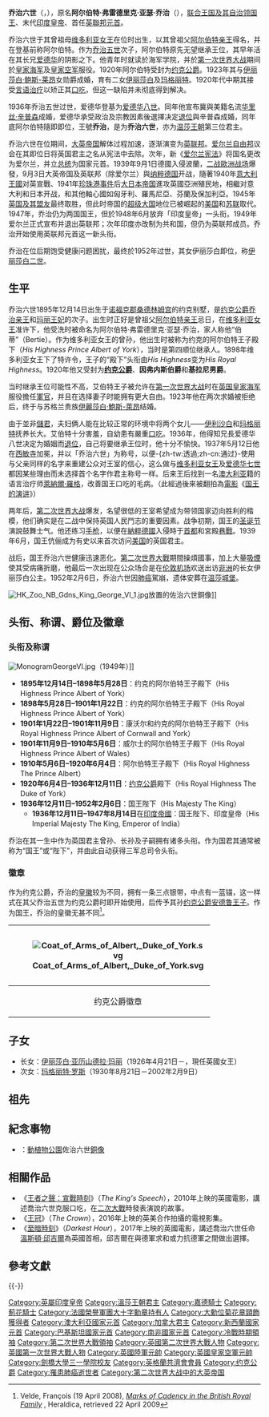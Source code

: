 {{noteTA
|G1 = Country
|G2 = PP
|G3 = UK Places
|G4 = PoliticiansUK
|T=zh-cn:乔治六世;zh-tw:喬治六世;zh-hk:佐治六世;
|1=zh-cn:国王的演讲;zh-hk:皇上無話兒; zh-tw:王者之聲：宣戰時刻;
|2=zh-cn:英联邦; zh-tw:大英國協; zh-hk:英聯邦; zh-sg:共和联邦;
|3=zh-cn:官方肖像; zh-tw:正式肖像; zh-hk:官式畫像; zh-sg:官式画像;
|4=zh-hans:玛格丽特;zh-hk:瑪嘉烈;zh-tw:瑪格麗特;
|5=zh-hans:阿尔伯特; zh-tw:阿爾伯特; zh-hk:亞厘畢;
|6=zh:佐治;zh-hans:乔治;zh-hk:佐治;zh-sg:乔治;zh-tw:喬治;zh-cn:乔治
}}
{{Infobox royalty
| name            = 乔治六世
| image           = King George VI of England, formal photo portrait, circa 1940-1946.jpg
| image_size = 250px
| caption         = 乔治六世官方肖像（1940年－1946年）
| succession      = [[英国君主|联合王国及其自治领国王]]
| reign           = 1936年12月11日－1952年2月6日（{{Age in years and days|1936|12|11|1952|2|6|age=no}}）
| coronation      = 1937年5月12日
| predecessor     = [[爱德华八世|爱德华八世]]
| successor       = [[伊丽莎白二世|伊丽莎白二世]]
| succession1     = [[印度皇帝|印度皇帝]]
| reign1          = 1936年12月11日－1947年8月15日（{{age in years and days|1936|12|11|1947|8|15|age=no}}）
| predecessor1 = [[爱德华八世|爱德华八世]]
| succession2  = [[英聯邦元首|英聯邦元首]]
| reign2          = 1949年4月28日－1952年2月6日（{{age in years and days|1949|4|28|1952|2|6|age=no}}）
| successor2      = [[伊丽莎白二世|伊丽莎白二世]]
| birth_date      = {{Birth date|df=yes|1895|12|14}}
| birth_place     = {{flag|UKGBI}}[[英格兰|英格兰]][[诺福克郡|诺福克郡]][[桑德林汉姆府|桑德林汉姆府]]{{le|约克别墅|York Cottage}}
| death_date      = {{Death date and age|df=yes|1952|2|6|1895|12|14}}
| death_place     = {{UK}}英格兰诺福克郡桑德林汉姆府
| date of burial  = 1952年2月15日
| place of burial = [[温莎城堡|温莎城堡]][[圣乔治礼拜堂_(温莎城堡)|圣乔治礼拜堂]]
| spouse          = {{marriage|[[伊莉莎白王太后|伊麗莎白·鮑斯-萊昂]]|1923}}
| issue           = [[伊丽莎白二世|伊丽莎白二世]]<br>[[玛格丽特公主_(斯诺登伯爵夫人)|斯诺登伯爵夫人玛格丽特]]
| issue-link      = #子女
| full name       = 阿尔伯特·弗雷德里克·亚瑟·乔治<br>Albert Frederick Arthur George
| house           = [[萨克森-科堡-哥达王朝|萨克森-科堡-哥达王朝]]（至1917年止）<br>[[溫莎王朝|溫莎王朝]]（1917年起）
| father          = [[乔治五世|乔治五世]]
| mother          = [[特克的玛丽|特克的玛丽]]
| religion = [[圣公宗|圣公宗]]
| signature = 
}}

'''乔治六世'''（{{lang-en|George VI}}，{{bd|1895年|12月14日|1952年|2月6日|catIdx=George VI}}），原名'''阿尔伯特·弗雷德里克·亚瑟·乔治'''（{{lang-en|Albert Frederick Arthur George}}），[[英国君主|联合王国及其自治领国王]]、末代[[印度皇帝|印度皇帝]]、首任[[英聯邦元首|英聯邦元首]]。

乔治六世于其曾祖母[[维多利亚_(英国女王)|维多利亚女王]]在位时出生，以其曾祖父[[阿尔伯特亲王|阿尔伯特亲王]]得名，并在登基前称阿尔伯特。作为[[乔治五世|乔治五世]]次子，阿尔伯特原先无望继承王位，其早年活在其长兄[[爱德华八世|爱德华]]的阴影之下。他青年时就读於海军学院，并於[[第一次世界大战|第一次世界大战]]期间於[[英国皇家海军|皇家海军]]及[[英国皇家空军|皇家空军]]服役。1920年阿尔伯特受封为[[约克公爵|约克公爵]]。1923年其与[[伊丽莎白·鲍斯-莱昂|伊丽莎白·鲍斯-莱昂]]女勋爵成婚，育有二女[[伊丽莎白二世|伊丽莎白]]及[[玛格丽特公主_(斯诺登伯爵夫人)|玛格丽特]]。1920年代中期其接受[[言语治疗|言语治疗]]以矫正其[[口吃|口吃]]，但这一缺陷并未彻底得到解决。

1936年乔治五世过世，爱德华登基为[[爱德华八世|爱德华八世]]。同年他宣布冀與美籍名流[[华里丝·辛普森|华里丝·辛普森]]成婚，爱德华承受政治及宗教因素後選擇决定[[愛德華八世退位|退位]]與辛普森成婚，同年底阿尔伯特隨即即位，王號'''乔治'''，是为'''乔治六世'''，亦为[[温莎王朝|温莎王朝]]第三位君主。

乔治六世在位期间，[[大英帝国|大英帝国]]解体过程加速，逐渐演变为[[英联邦|英联邦]]。[[爱尔兰自由邦|爱尔兰自由邦]]议会在其即位日将英国君主之名从宪法中去除。次年，新《[[爱尔兰宪法|爱尔兰宪法]]》将国名更改为爱尔兰，并立[[爱尔兰总统|总统]]为国家元首。1939年9月1日德國入侵波蘭，[[二战|二战]][[第二次世界大戰歐洲戰場|歐洲战场]]爆發，9月3日大英帝国及英联邦（除爱尔兰）與[[纳粹德国|纳粹德国]]开战，隨著1940年[[意大利王国_(1861年–1946年)|意大利王國]]对英宣戰、1941年[[珍珠港事件|珍珠港事件]]后[[大日本帝国|大日本帝国]]進攻英國亞洲殖民地，相繼对意大利和日本开战，和其他軸心國如匈牙利、羅馬尼亞、芬蘭及保加利亞。1945年[[同盟国_(第二次世界大战)|英国及其盟友]]最终取胜，但此时帝国的[[超级大国|超级大国]]地位已被崛起的[[美国|美国]]和[[苏联|苏联]]取代。1947年{{le|1947年印度独立法令|Indian Independence Act 1947|印度和巴基斯坦独立}}，乔治仍为两国国王，但於1948年6月放弃「印度皇帝」一头衔。1949年爱尔兰正式宣布{{le|1948年爱尔兰共和国法令|Republic of Ireland Act 1948|改制为共和国}}并退出英联邦；次年印度亦改制为共和国，但仍为英联邦成员。乔治开始使用英联邦元首这一新头衔。

乔治在位后期饱受健康问题困扰，最终於1952年过世，其女伊丽莎白即位，称[[伊丽莎白二世|伊丽莎白二世]]。

== 生平 ==
乔治六世1895年12月14日出生于[[诺福克郡|诺福克郡]][[桑德林姆宫|桑德林姆宫]]的约克别墅，是[[乔治五世_(英国)|约克公爵乔治亲王]]和[[玛丽王后_(英国)|玛丽王妃]]的次子。出生时正好是曾祖父[[阿尔伯特亲王|阿尔伯特亲王]]忌日，在[[维多利亚女王|维多利亚女王]]准许下，他受洗时被命名为阿尔伯特·弗雷德里克·亚瑟·乔治，家人称他“伯蒂”（Bertie）。作为维多利亚女王的曾孙，他出生时被称为约克的阿尔伯特王子殿下（''His Highness Prince Albert of York''），当时是第四顺位继承人。1898年维多利亚女王下了特许令，王子的“殿下”头衔由''His Highness''变为''His Royal Highness''。1920年他又受封为'''[[约克公爵|约克公爵]]'''、'''因弗内斯伯爵'''和'''基拉尼男爵'''。

当时继承王位可能性不高，艾伯特王子被允许在[[第一次世界大战|第一次世界大战]]时在[[英国皇家海军|英国皇家海军]]服役擔任[[軍官|軍官]]，并且在选择妻子时能拥有更大自由。1923年他在两次求婚被拒绝后，终于与苏格兰贵族[[伊麗莎白·鮑斯-萊昂|伊麗莎白·鮑斯-萊昂]]结婚。

由于並非[[儲君|儲君]]，夫妇俩人能在比较正常的环境中将两个女儿——[[伊利沙白二世|伊利沙白]]和[[瑪嘉烈公主_(斯諾登伯爵夫人)|玛格丽特]]抚养长大。艾伯特十分害羞，自幼患有嚴重[[口吃|口吃]]。1936年，他得知兄長爱德华八世决定为婚姻而[[愛德華八世退位|退位]]，自己将要继承王位时，他十分不愉快。1937年5月12日他在[[西敏寺|西敏寺]]加冕，并以「乔治六世」为称号，以便-{zh-tw:透過;zh-cn:通过}-使用与父亲同样的名字来重建公众对王室的信心{{r|Howarth|page1=66|Judd|page2=141}}，这么做与[[维多利亚女王|维多利亚女王]]及[[爱德华七世|爱德华七世]]都因某些理由而未选择首个名字作君主称号一样。后来王后找到一名[[澳大利亚|澳大利亚]]籍的语言治疗师[[萊納爾·羅格|萊納爾·羅格]]，改善国王口吃的毛病。（此經過後來被翻拍為[[電影|電影]]《[[国王的演讲|国王的演讲]]》）

两年后，[[第二次世界大战|第二次世界大战]]爆发，名望很低的王室希望成为带领国家迈向胜利的楷模，他们确实是在二战中保持英国人民鬥志的重要因素。战争初期，国王的[[圣诞节|圣诞节]]演說鼓舞士气。他还练习[[手枪|手枪]]，以便在[[納粹德國|納粹德國]]入侵時于[[首都|首都]]和宮殿[[巷戰|巷戰]]。1939年6月，国王伉俪成为有史以来首次访问[[美国|美国]]的英国君主。{{Fact}}

战后，国王乔治六世健康迅速恶化。[[第二次世界大戰|第二次世界大戰]]期間操煩國事，加上大量[[吸煙|吸煙]]使其受病痛折磨，他最后一次出现在公众场合是在[[伦敦机场|伦敦机场]]欢送出访[[非洲|非洲]]的长女伊丽莎白公主。1952年2月6日，乔治六世因[[肺癌|肺癌]]駕崩，遗体安葬在[[温莎城堡|温莎城堡]]。

[[File:HK_Zoo_NB_Gdns_King_George_VI_1.jpg|thumb]]放置的佐治六世銅像]]

==头衔、称谓、爵位及徽章==

===头衔及称谓===
[[File:MonogramGeorgeVI.jpg|thumb]]（1949年）]]
* '''1895年12月14日–1898年5月28日'''：约克的阿尔伯特王子殿下（His Highness Prince Albert of York）
* '''1898年5月28日–1901年1月22日'''：约克的阿尔伯特王子殿下（His Royal Highness Prince Albert of York）
* '''1901年1月22日–1901年11月9日'''：康沃尔和约克的阿尔伯特王子殿下（His Royal Highness Prince Albert of Cornwall and York）
* '''1901年11月9日–1910年5月6日'''：威尔士的阿尔伯特王子殿下（His Royal Highness Prince Albert of Wales）
* '''1910年5月6日–1920年6月4日'''：阿尔伯特王子殿下（His Royal Highness The Prince Albert）
* '''1920年6月4日–1936年12月11日'''：[[约克公爵|约克公爵]]殿下（His Royal Highness The Duke of York）
* '''1936年12月11日–1952年2月6日'''：国王陛下（His Majesty The King）
**'''1936年12月11日–1947年8月14日'''在[[英屬印度|印度帝國]]：国王陛下、印度皇帝（His Imperial Majesty The King, Emperor of India）
乔治在其一生中作为英国君主曾孙、长孙及子嗣拥有诸多头衔。作为国君其通常被称为“国王”或“陛下”，并由此自动获得三军总司令头衔。

===徽章===
作为约克公爵，乔治的[[英国皇家徽章|皇徽]]较为不同，拥有一条三点银带，中点有一蓝锚，这一样式在其父乔治五世为约克公爵时即开始使用，后传予其孙[[约克公爵安德鲁王子|约克公爵安德鲁王子]]。作为国王，乔治的皇徽无甚不同<ref>Velde, François (19 April 2008), ''[http://www.heraldica.org/topics/britain/cadency.htm Marks of Cadency in the British Royal Family] {{Wayback|url=http://www.heraldica.org/topics/britain/cadency.htm |date=20180109193104 }}'', Heraldica, retrieved 22 April 2009</ref>。

{| border="0" align="center" width="80%"
|-
!width=25% |[[File:Coat_of_Arms_of_Albert,_Duke_of_York.svg|center]]
!width=25% |[[File:Coat_of_Arms_of_the_United_Kingdom_(1837-1952).svg|center]]
!width=25% |[[File:Coat_of_Arms_of_the_United_Kingdom_in_Scotland_(1837-1952).svg|center]]
!width=25% |[[File:Coat_of_arms_of_Canada_(1921-1957).svg|center]]
|-
|<center>约克公爵徽章</center>
|<center>英国国王徽章（除苏格兰）</center>
|<center>苏格兰徽章</center>
|<center>加拿大徽章</center>
|}

==子女==
* 长女：[[伊丽莎白二世|伊丽莎白·亚历山德拉·玛丽]]（1926年4月21日－，現任英國女王）
* 次女：[[瑪嘉烈公主_(斯諾登伯爵夫人)|玛格丽特·罗斯]]（1930年8月21日－2002年2月9日）

== 祖先 ==
{{Ahnentafel top|先祖}}<center>
{{ahnentafel-compact5
| style = font-size: 85%; 
|boxstyle_1=background-color: #ddf;
|boxstyle_2=background-color: #fdd;
|boxstyle_3=background-color: #ffc;
|boxstyle_4=background-color: #dfd;
|boxstyle_5=background-color: #9fe;
|1='''英国国王乔治六世'''
|2='''父：'''英國國王[[喬治五世|喬治五世]]
|3='''母：'''英國王后[[特克的玛丽|特克的玛丽]]
|4='''祖父：'''英國國王[[愛德華七世|愛德華七世]]
|5='''祖母：'''[[亞歷山德拉王后|丹麥的亞歷山德拉]]
|6='''外祖父：'''[[特克公爵法蘭西斯|特克公爵法蘭西斯]]
|7='''外祖母：'''[[玛丽·阿德莱德郡主_(剑桥)|劍橋的瑪麗·阿德萊德]]
|8='''曾祖父：'''英國[[阿爾伯特親王|阿爾伯特親王]]
|9='''曾祖母：'''英國女王[[维多利亚_(英国女王)|維多利亞]]
|10= '''外曾祖父：'''丹麥國王[[克里斯蒂安九世|克里斯蒂安九世]]
|11='''外曾祖母：'''[[露易絲_(黑森-卡塞爾)|黑森-卡塞爾的露易絲]]
|12='''外曾祖父：'''[[符騰堡的亞歷山大_(1804-1885)|符騰堡的亞歷山大]]
|13='''外曾祖母：'''[[雷戴伊·克勞迪雅|雷戴伊·克勞迪雅]]
|14='''外曾祖父：'''[[阿道弗斯王子_(剑桥公爵)|劍橋公爵阿道弗斯]]
|15='''外曾祖母：'''[[黑森-卡塞爾的奧古斯塔|黑森-卡塞爾的奧古斯塔]]
|16='''高祖父：'''薩克森-科堡-哥達公爵[[恩斯特一世_(萨克森-科堡-哥达)|恩斯特一世]]
|17='''高祖母：'''[[路易丝公主_(萨克森-哥达-阿尔滕堡)|薩克森-哥達-阿爾滕堡的路易絲]]
|18='''外高祖父：'''肯特及斯特拉森公爵[[愛德華王子_(肯特及斯特拉森公爵)|愛德華王子]]
|19='''外高祖母：'''[[维多利亚公主_(萨克森-科堡-萨尔费尔德)|薩克森-科堡-薩爾費爾德的维多利亞]]
|20='''外高祖父：'''什勒斯維希-霍爾斯坦-森訥堡-格呂克斯堡公爵[[腓特烈·威廉_(石勒苏益格-荷尔斯泰因-森讷堡-格吕克斯堡公爵)|腓特烈·威廉]]
|21='''外高祖母：'''黑森-卡塞爾的[[路易絲·卡羅琳_(黑森-卡塞爾)|路易絲·卡羅琳]]
|22='''外高祖父：'''[[威廉王子_(黑森-卡塞爾)|黑森-卡塞爾的威廉]]
|23='''外高祖母：'''[[夏洛特公主_(丹麥)|丹麥的夏洛特公主]]
|24='''外高祖父：'''[[符騰堡的路德維希|符騰堡的路德維希]]
|25='''外高祖母：'''[[拿騷-威爾堡的亨麗埃特_(1780-1857)|拿騷-威爾堡的亨麗埃特]]
|26='''外高祖父：'''拉茲洛·雷戴伊
|27='''外高祖母：'''艾格尼絲女爵
|28='''外高祖父：'''英國國王[[喬治三世|喬治三世]]
|29='''外高祖母：'''[[梅克伦堡-施特雷利茨的夏洛特|梅克伦堡-施特雷利茨的夏洛特]]
|30='''外高祖父：'''[[腓特烈王子_(黑森-卡塞爾)|黑森-卡塞爾的腓特烈]]
|31='''外高祖母：'''[[拿騷-烏辛根的卡羅琳|拿騷-烏辛根的卡羅琳]]
}}</center>
{{ahnentafel bottom}}

==紀念事物==
* {{flag|Hong Kong}}：[[動植物公園|動植物公園]]佐治六世[[銅像|銅像]]

== 相關作品 ==
* 《[[国王的演讲|王者之聲：宣戰時刻]]》（''The King's Speech''），2010年上映的英國電影，講述喬治六世克服口吃，在[[第二次世界大战|二次大戰]]時發表演說的故事。
* 《[[王冠_(电视剧)|王冠]]》（''The Crown''），2016年上映的英美合作拍攝的電視影集。
* 《[[最黑暗的時刻|至暗時刻]]》（''Darkest Hour''），2017年上映的英國電影，講述喬治六世任命[[溫斯頓·邱吉爾|溫斯頓·邱吉爾]]為英國首相，邱吉爾在與德軍求和或力抗德軍之間做出選擇。

==參考文獻==
{{Reflist|refs=
<ref name="Howarth">{{Citation|last=Howarth|first=Patrick|title=''George VI''|publisher=Hutchinson|year=1987|isbn=0-09-171000-6}}</ref>
<ref name="Judd">{{Citation|first=Denis|last=Judd|year=1982|title=''King George VI''|publisher=Michael Joseph|location=London|isbn=0-7181-2184-8}}</ref>
}}

{{-}}
{{start box}}
{{s-hou|[[萨克森-科堡-哥达王朝|萨克森-科堡-哥达王朝]]（至1917年止）<br>[[溫莎王朝|溫莎王朝]]（1917年起）|1895年|12月14日|1952年|2月6日}}
{{s-reg}}
{{s-bef|rows=2|before=[[爱德华八世|爱德华八世]]}}
{{s-title|[[英国君主|联合王国及其自治领国王]]|1936年12月11日－1952年2月6日}}
{{s-after|[[伊丽莎白二世|伊丽莎白二世]]}}
{{s-title|[[印度皇帝|印度皇帝]]|1936年12月11日－1947年8月15日}}
{{s-non|reason=[[印巴分治|印巴分治]]，[[英属印度|英属印度]]终结}}
{{s-new}}
{{s-ttl|title=[[英聯邦元首|英聯邦元首]]|years=1949年4月28日－1952年2月6日}}
{{s-after|[[伊丽莎白二世|伊丽莎白二世]]}}
{{end box}}
{{冷戰相關人物}}
{{英国君主}}
{{英国王子}}
{{约克公爵}}
{{英國海軍元帥 (1901年至今)}}
{{英國海軍陸戰隊元帥}}
{{英國陸軍元帥 (1901年至今)}}
{{英國空軍元帥}}
{{Authority control}}
{{DEFAULTSORT:George VI of the United Kingdom}}
[[Category:英屬印度皇帝|Category:英屬印度皇帝]]
[[Category:溫莎王朝君主|Category:溫莎王朝君主]]
[[Category:嘉德騎士|Category:嘉德騎士]]
[[Category:薊花騎士|Category:薊花騎士]]
[[Category:法國榮譽軍團大十字勳章持有人|Category:法國榮譽軍團大十字勳章持有人]]
[[Category:大勳位菊花章頸飾獲得者|Category:大勳位菊花章頸飾獲得者]]
[[Category:澳大利亞國家元首|Category:澳大利亞國家元首]]
[[Category:加拿大君主|Category:加拿大君主]]
[[Category:新西蘭國家元首|Category:新西蘭國家元首]]
[[Category:巴基斯坦國家元首|Category:巴基斯坦國家元首]]
[[Category:南非國家元首|Category:南非國家元首]]
[[Category:冷戰時期領袖|Category:冷戰時期領袖]]
[[Category:第二次世界大戰領袖|Category:第二次世界大戰領袖]]
[[Category:英國第二次世界大戰人物|Category:英國第二次世界大戰人物]]
[[Category:英國第一次世界大戰人物|Category:英國第一次世界大戰人物]]
[[Category:英國陸軍元帥|Category:英國陸軍元帥]]
[[Category:英國皇家空軍元帥|Category:英國皇家空軍元帥]]
[[Category:劍橋大學三一學院校友|Category:劍橋大學三一學院校友]]
[[Category:英格蘭共濟會會員|Category:英格蘭共濟會會員]]
[[Category:约克公爵|Category:约克公爵]]
[[Category:罹患肺癌逝世者|Category:罹患肺癌逝世者]]
[[Category:第二次世界大战中的大英帝国|Category:第二次世界大战中的大英帝国]]